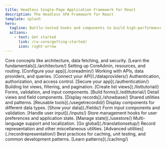 ```yaml
---
title: Headless Single-Page Application Framework for React
description: The Headless SPA Framework for React
template: splash
hero:
  tagline: Battle-tested hooks and components to build high-performance apps with react-query, react-hook-form, react-router, and TypeScript on top of any REST or GraphQL API. Used by React-admin, shadcn-admin-kit, and thousands of developers.
  actions:
    - text: Get started
      link: /ra-core/getting-started/
      icon: right-arrow
---
```



<CardGrid>
	<Card title="Guides & Concepts" icon="open-book">
		Core concepts like architecture, data fetching, and security. [Learn the fundamentals](./architecture/)
	</Card>
	<Card title="App Configuration" icon="setting">
		Setting up CoreAdmin, resources, and routing. [Configure your app](./coreadmin/)
	</Card>
	<Card title="Data Fetching" icon="random">
		Working with APIs, data providers, and queries. [Connect your API](./dataproviders/)
	</Card>
	<Card title="Security" icon="approve-check">
		Authentication, authorization, and access control. [Secure your app](./authentication/)
	</Card>
	<Card title="List Pages" icon="list-format">
		Building list views, filtering, and pagination. [Create list views](./listtutorial/)
	</Card>
	<Card title="Creation & Edition" icon="pencil">
		Forms, validation, and input components. [Build forms](./edittutorial/)
	</Card>
	<Card title="Show Pages" icon="document">
		Detail views and field components. [Display records](./showbase/)
	</Card>
	<Card title="Common Components" icon="puzzle">
		Shared utilities and patterns. [Reusable tools](./usegetrecordid/)
	</Card>
	<Card title="Fields" icon="information">
		Display components for different data types. [Show your data](./fields/)
	</Card>
	<Card title="Inputs" icon="add-document">
		Form input components and validation. [Handle user input](./inputs/)
	</Card>
	<Card title="Preferences" icon="setting">
		Store management hooks for user preferences and application state. [Manage state](./usestore/)
	</Card>
	<Card title="Internationalization" icon="translate">
		Multi-language support and localization. [Go global](./translationsetup/)
	</Card>
	<Card title="Other" icon="open-book">
		Record representation and other miscellaneous utilities. [Advanced utilities](./recordrepresentation/)
	</Card>
	<Card title="Recipes" icon="document">
		Best practices for caching, unit testing, and common development patterns. [Learn patterns](./caching/)
	</Card>
</CardGrid>
